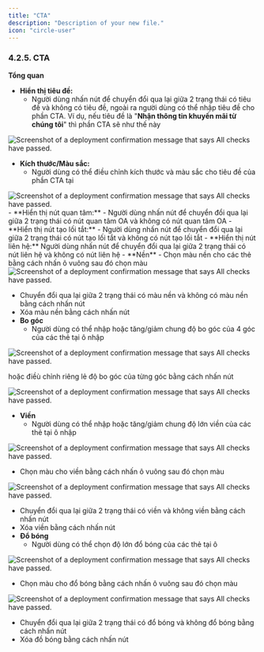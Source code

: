 ```yaml
---
title: "CTA"
description: "Description of your new file."
icon: "circle-user"
---
```


### **4.2.5. CTA**

**Tổng quan**

- **Hiển thị tiêu đề:**
  - Người dùng nhấn nút <Icon icon="toggle-large-on" color="#0a06e4" size={15} /> để chuyển đổi qua lại giữa 2 trạng thái có tiêu đề và không có tiêu đề, ngoài ra người dùng có thể nhập tiêu đề cho phần CTA. Ví dụ, nếu tiêu đề là "**Nhận thông tin khuyến mãi từ chúng tôi**" thì phần CTA sẽ như thế này

<Frame caption="Tiêu đề CTA  ">
  <img
    src="https://aimini-upload.sgp1.digitaloceanspaces.com/image29_d286178c1d.png"
    alt="Screenshot of a deployment confirmation message that says All checks have passed."
    style={{ borderRadius:"0.5rem" }}
    title=""
  />
</Frame>

- **Kích thước/Màu sắc:**
  - Người dùng có thể điều chỉnh kích thước và màu sắc cho tiêu đề của phần CTA tại 
<Frame caption>
  <img
    src="https://aimini-upload.sgp1.digitaloceanspaces.com/image433_12e2bfd0ff.png"
    alt="Screenshot of a deployment confirmation message that says All checks have passed."
    style={{ borderRadius:"0.5rem" }}
    title=""
  />
</Frame>
- **Hiển thị nút quan tâm:**
  - Người dùng nhấn nút <Icon icon="toggle-large-on" color="#0a06e4" size={15} /> để chuyển đổi qua lại giữa 2 trạng thái có nút quan tâm OA và không có nút quan tâm OA
- **Hiển thị nút tạo lối tắt:**
  - Người dùng nhấn nút <Icon icon="toggle-large-on" color="#0a06e4" size={15} /> để chuyển đổi qua lại giữa 2 trạng thái có nút tạo lối tắt và không có nút tạo lối tắt
  - **Hiển thị nút liên hệ:** Người dùng nhấn nút <Icon icon="toggle-large-on" color="#0a06e4" size={15} /> để chuyển đổi qua lại giữa 2 trạng thái có nút liên hệ và không có nút liên hệ
- **Nền**
  - Chọn màu nền cho các thẻ bằng cách nhấn ô vuông sau đó chọn màu

<Frame caption>
  <img
    src="https://aimini-upload.sgp1.digitaloceanspaces.com/image434_b5f7f22a67.png"
    alt="Screenshot of a deployment confirmation message that says All checks have passed."
    style={{ borderRadius:"0.5rem" }}
    title=""
  />
</Frame>

- Chuyển đổi qua lại giữa 2 trạng thái có màu nền và không có màu nền bằng cách nhấn nút <Icon icon="eye" color="#cfcfcf" size={15} />
- Xóa màu nền bằng cách nhấn nút <Icon icon="minus" color="#cfcfcf" size={15} />
- **Bo góc**
  - Người dùng có thể nhập hoặc tăng/giảm chung độ bo góc của 4 góc của các thẻ tại ô nhập

<Frame caption>
  <img
    src="https://aimini-upload.sgp1.digitaloceanspaces.com/image435_777d9af5df.png"
    alt="Screenshot of a deployment confirmation message that says All checks have passed."
    style={{ borderRadius:"0.5rem" }}
    title=""
  />
</Frame>

hoặc điềù chỉnh riêng lẻ độ bo góc của từng góc bằng cách nhấn nút

<Frame caption>
  <img
    src="https://aimini-upload.sgp1.digitaloceanspaces.com/image436_3a48593d9d.png"
    alt="Screenshot of a deployment confirmation message that says All checks have passed."
    style={{ borderRadius:"0.5rem" }}
    title=""
  />
</Frame>

- **Viền**
  - Người dùng có thể nhập hoặc tăng/giảm chung độ lớn viền của các thẻ tại ô nhập

<Frame caption>
  <img
    src="https://aimini-upload.sgp1.digitaloceanspaces.com/image437_a2a3a2680b.png"
    alt="Screenshot of a deployment confirmation message that says All checks have passed."
    style={{ borderRadius:"0.5rem" }}
    title=""
  />
</Frame>

- Chọn màu cho viền bằng cách nhấn ô vuông sau đó chọn màu

<Frame caption>
  <img
    src="https://aimini-upload.sgp1.digitaloceanspaces.com/image438_9b2faa5aab.png"
    alt="Screenshot of a deployment confirmation message that says All checks have passed."
    style={{ borderRadius:"0.5rem" }}
    title=""
  />
</Frame>

- Chuyển đổi qua lại giữa 2 trạng thái có viền và không viền bằng cách nhấn nút <Icon icon="eye" color="#cfcfcf" size={15} />
- Xóa viền bằng cách nhấn nút <Icon icon="minus" color="#cfcfcf" size={15} />
- **Đổ bóng**
  - Người dùng có thể chọn độ lớn đổ bóng của các thẻ tại ô

<Frame caption>
  <img
    src="https://aimini-upload.sgp1.digitaloceanspaces.com/image439_abf274f4d4.png"
    alt="Screenshot of a deployment confirmation message that says All checks have passed."
    style={{ borderRadius:"0.5rem" }}
    title=""
  />
</Frame>

- Chọn màu cho đổ bóng bằng cách nhấn ô vuông sau đó chọn màu

<Frame caption>
  <img
    src="https://aimini-upload.sgp1.digitaloceanspaces.com/image440_76a47d9691.png"
    alt="Screenshot of a deployment confirmation message that says All checks have passed."
    style={{ borderRadius:"0.5rem" }}
    title=""
  />
</Frame>

- Chuyển đổi qua lại giữa 2 trạng thái có đổ bóng và không đổ bóng bằng cách nhấn nút <Icon icon="eye" color="#cfcfcf" size={15} />
- Xóa đồ bóng bằng cách nhấn nút <Icon icon="minus" color="#cfcfcf" size={15} />